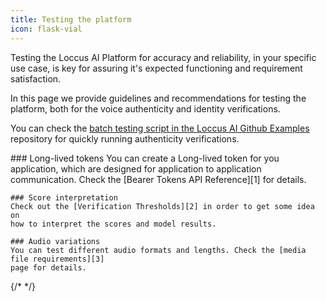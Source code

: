 ```yaml
---
title: Testing the platform
icon: flask-vial
---
```


Testing the Loccus AI Platform for accuracy and reliability, in your 
specific use case, is key for assuring it's expected functioning and
requirement satisfaction.

In this page we provide guidelines and recommendations for testing the 
platform, both for the voice authenticity and identity verifications.

<Tip>You can check the [batch testing script in the Loccus AI Github Examples][4] repository for quickly running authenticity verifications.</Tip>

<AccordionGroup>
  <Accordion title="General Testing Best Practices">
    ### Long-lived tokens
    You can create a Long-lived token for you application, which are designed
    for application to application communication. Check the 
    [Bearer Tokens API Reference][1] for details.

    ### Score interpretation
    Check out the [Verification Thresholds][2] in order to get some idea on
    how to interpret the scores and model results.

    ### Audio variations
    You can test different audio formats and lengths. Check the [media file requirements][3]
    page for details.

  </Accordion>
  {/* <Accordion title="Testing the Authenticity Verification">
  </Accordion>
  <Accordion title="Testing the Identity Verification">
  </Accordion> */}
</AccordionGroup>


[1]: /api-reference/bearer-tokens
[2]: /api-reference/verifications/thresholds
[3]: /api-reference/voice-samples/requirements
[4]: https://github.com/loccus-ai/examples/tree/main/batch-testing
